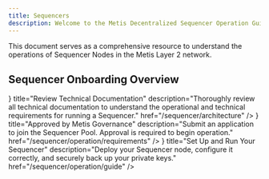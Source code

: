 ```yaml
---
title: Sequencers
description: Welcome to the Metis Decentralized Sequencer Operation Guide.
---
```



This document serves as a comprehensive resource to understand the operations of Sequencer Nodes in the Metis Layer 2 network.

## Sequencer Onboarding Overview

<Cards>
  <Card
    icon={<Tally1 />}
    title="Review Technical Documentation"
    description="Thoroughly review all technical documentation to understand the operational and technical requirements for running a Sequencer."
    href="/sequencer/architecture"
  />
  <Card
    icon={<Tally2 />}
    title="Approved by Metis Governance"
    description="Submit an application to join the Sequencer Pool. Approval is required to begin operation."
    href="/sequencer/operation/requirements"
  />
  <Card
    icon={<Tally3 />}
    title="Set Up and Run Your Sequencer"
    description="Deploy your Sequencer node, configure it correctly, and securely back up your private keys."
    href="/sequencer/operation/guide"
  />
</Cards>

